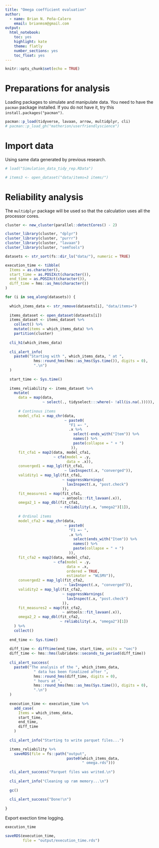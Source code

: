 ```yaml
---
title: "Omega coefficient evaluation"
author: 
  - name: Brian N. Peña-Calero
    email: brianmsm@gmail.com
output: 
  html_notebook: 
    toc: yes
    highlight: kate
    theme: flatly
    number_sections: yes
    toc_float: yes
---
```


```r
knitr::opts_chunk$set(echo = TRUE)
```

# Preparations for analysis

Loading packages to simulate and manipulate data. You need to have the `pacman` package installed. If you do not have it, try this `install.packages("pacman")`.
```r
pacman::p_load(tidyverse, lavaan, arrow, multidplyr, cli)
# pacman::p_load_gh("matherion/userfriendlyscience")
```

# Import data

Using same data generated by previous research.

```r
# load("Simulation_data_tidy_rep.RData")
```

```r
# items3 <- open_dataset("data/items=3 items/")
```


# Reliability analysis


The `multidplyr` package will be used so that the calculation uses all the processor cores.

```r
cluster <- new_cluster(parallel::detectCores() - 2)

cluster_library(cluster, "dplyr")
cluster_library(cluster, "purrr")
cluster_library(cluster, "lavaan")
cluster_library(cluster, "semTools")
```


```r

datasets <- str_sort(fs::dir_ls("data/"), numeric = TRUE)

execution_time <- tibble(
  Items = as.character(),
  start_time = as.POSIXct(character()),
  end_time = as.POSIXct(character()),
  diff_time = hms::as_hms(character())
)

for (i in seq_along(datasets)) {
  
  which_items_data <- str_remove(datasets[i], "data/items=")
  
  items_dataset <- open_dataset(datasets[i])
  items_dataset <- items_dataset %>% 
    collect() %>% 
    mutate(items = which_items_data) %>% 
    partition(cluster)
  
  cli_h1(which_items_data)
  
  cli_alert_info(
    paste0("Starting with ", which_items_data, " at ",
             hms::round_hms(hms::as_hms(Sys.time()), digits = 0),
             ".\n")
  )
  
  start_time <- Sys.time()
  
  items_reliability <- items_dataset %>% 
    mutate(
      data = map(data,
                 ~ select(., tidyselect:::where(~ !all(is.na(.))))),
      
      # Continous items
      model_cfa1 = map_chr(data,
                           ~ paste0(
                             "F1 =~ ",
                             .x %>% 
                               select(-ends_with("Item")) %>% 
                               names() %>% 
                               paste(collapse = " + ")
                              )),
      fit_cfa1 = map2(data, model_cfa1,
                      ~ cfa(model = .y,
                            data = .x)),
      converged1 = map_lgl(fit_cfa1,
                           ~ lavInspect(.x, "converged")),
      validity1 = map_lgl(fit_cfa1,
                          ~ suppressWarnings(
                            lavInspect(.x, "post.check")
                          )),
      fit_measures1 = map(fit_cfa1,
                          ~ antools::fit_lavaan(.x)),
      omega2_1 = map_dbl(fit_cfa1,
                         ~ reliability(.x, "omega2")[1]),
  
      # Ordinal items
      model_cfa2 = map_chr(data,
                           ~ paste0(
                             "F1 =~ ",
                             .x %>%
                               select(ends_with("Item")) %>%
                               names() %>%
                               paste(collapse = " + ")
                             )),
      fit_cfa2 = map2(data, model_cfa2,
                      ~ cfa(model = .y,
                            data = .x,
                            ordered = TRUE,
                            estimator = "WLSMV")),
      converged2 = map_lgl(fit_cfa2,
                           ~ lavInspect(.x, "converged")),
      validity2 = map_lgl(fit_cfa2,
                          ~ suppressWarnings(
                            lavInspect(.x, "post.check")
                          )),
      fit_measures2 = map(fit_cfa2,
                          ~ antools::fit_lavaan(.x)),
      omega2_2 = map_dbl(fit_cfa2,
                         ~ reliability(.x, "omega2")[1])
    ) %>% 
    collect()
  
  end_time <- Sys.time()
  
  diff_time <- difftime(end_time, start_time, units = "sec")
  diff_time <- hms::hms(lubridate::seconds_to_period(diff_time))
  
  cli_alert_success(
    paste0("The analysis of the ", which_items_data, 
             " data has been finalized after ",
             hms::round_hms(diff_time, digits = 0),
             " hours at ",
             hms::round_hms(hms::as_hms(Sys.time()), digits = 0),
             ".\n")
  )
  
  execution_time <- execution_time %>% 
    add_case(
      Items = which_items_data,
      start_time,
      end_time,
      diff_time
    ) 
  
  cli_alert_info("Starting to write parquet files...")

  items_reliability %>% 
    saveRDS(file = fs::path("output", 
                            paste0(which_items_data, 
                                   " omega.rds")))
  
  cli_alert_success("Parquet files was writed.\n")
  
  cli_alert_info("Cleaning up ram memory...\n")
  
  gc()
  
  cli_alert_success("Done!\n")
  
}
```


Export exection time logging.

```r
execution_time

saveRDS(execution_time,
        file = "output/execution_time.rds")
```



